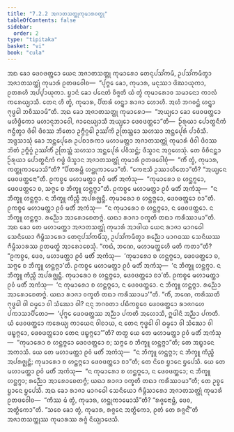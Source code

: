 ```yaml
---
title: "7.2.2 ᩋᨩᩣᨲᩈᨲ᩠ᨲᩩᨠᩩᨾᩣᩁᩅᨲ᩠ᨳᩩ"
tableOfContents: false
sidebar:
  order: 2
type: "tipitaka"
basket: "vi"
book: "cula"
---
```



<DynamicBreadcrumb />

<Division number="339" book="cula">

<Paragraph number="1535" book="cula">
ᩋᨳ ᨡᩮᩣ ᨴᩮᩅᨴᨲ᩠ᨲᩮᩣ ᨿᩮᨶ ᩋᨩᩣᨲᩈᨲ᩠ᨲᩩ ᨠᩩᨾᩣᩁᩮᩣ ᨲᩮᨶᩩᨸᩈᩘᨠᨾᩥ, ᩏᨸᩈᩘᨠᨾᩥᨲ᩠ᩅᩣ ᩋᨩᩣᨲᩈᨲ᩠ᨲᩩᩴ ᨠᩩᨾᩣᩁᩴ ᩑᨲᨴᩅᩮᩤᨧ—  “ᨸᩩᨻ᩠ᨻᩮ ᨡᩮᩣ, ᨠᩩᨾᩣᩁ, ᨾᨶᩩᩔᩣ ᨴᩦᨥᩣᨿᩩᨠᩣ, ᩑᨲᩁᩉᩥ ᩋᨸ᩠ᨸᩣᨿᩩᨠᩣ. ᨮᩣᨶᩴ ᨡᩮᩣ ᨸᨶᩮᨲᩴ ᩅᩥᨩ᩠ᨩᨲᩥ ᨿᩴ ᨲ᩠ᩅᩴ ᨠᩩᨾᩣᩁᩮᩣᩅ ᩈᨾᩣᨶᩮᩣ ᨠᩣᩃᩴ ᨠᩁᩮᨿ᩠ᨿᩣᩈᩥ. ᨲᩮᨶ ᩉᩥ ᨲ᩠ᩅᩴ, ᨠᩩᨾᩣᩁ, ᨸᩥᨲᩁᩴ ᩉᨶ᩠ᨲ᩠ᩅᩣ ᩁᩣᨩᩣ ᩉᩮᩣᩉᩥ. ᩋᩉᩴ ᨽᨣᩅᨶ᩠ᨲᩴ ᩉᨶ᩠ᨲ᩠ᩅᩣ ᨻᩩᨴ᩠ᨵᩮᩤ ᨽᩅᩥᩔᩣᨾᩦ”ᨲᩥ.
</Paragraph>

<Paragraph number="1536" book="cula">
ᩋᨳ ᨡᩮᩣ ᩋᨩᩣᨲᩈᨲ᩠ᨲᩩ ᨠᩩᨾᩣᩁᩮᩣ—  “ᩋᨿ᩠ᨿᩮᩣ ᨡᩮᩣ ᨴᩮᩅᨴᨲ᩠ᨲᩮᩣ ᨾᩉᩥᨴ᩠ᨵᩥᨠᩮᩣ ᨾᩉᩣᨶᩩᨽᩣᩅᩮᩤ, ᨩᩣᨶᩮᨿ᩠ᨿᩣᩈᩥ ᩋᨿ᩠ᨿᩮᩣ ᨴᩮᩅᨴᨲ᩠ᨲᩮᩣ”ᨲᩥ—  ᩐᩁᩩᨿᩣ ᨸᩮᩣᨲ᩠ᨳᨶᩥᨠᩴ ᨻᨶ᩠ᨵᩥᨲ᩠ᩅᩣ ᨴᩥᩅᩤ ᨴᩥᩅᩔ ᨽᩦᨲᩮᩣ ᩏᨻ᩠ᨻᩥᨣ᩠ᨣᩮᩤ ᩏᩔᩘᨠᩦ ᩏᨲᩕᩈ᩠ᨲᩮᩣ ᩈᩉᩈᩣ ᩋᨶ᩠ᨲᩮᨸᩩᩁᩴ ᨸᩣᩅᩥᩈᩥ. ᩋᨴ᩠ᨴᩈᩣᩈᩩᩴ ᨡᩮᩣ ᩋᨶ᩠ᨲᩮᨸᩩᩁᩮ ᩏᨸᨧᩣᩁᨠᩣ ᨾᩉᩣᨾᨲ᩠ᨲᩣ ᩋᨩᩣᨲᩈᨲ᩠ᨲᩩᩴ ᨠᩩᨾᩣᩁᩴ ᨴᩥᩅᩤ ᨴᩥᩅᩔ ᨽᩦᨲᩴ ᩏᨻ᩠ᨻᩥᨣ᩠ᨣᩴ ᩏᩔᩘᨠᩥᩴ ᩏᨲᩕᩈ᩠ᨲᩴ ᩈᩉᩈᩣ ᩋᨶ᩠ᨲᩮᨸᩩᩁᩴ ᨸᩅᩥᩈᨶ᩠ᨲᩴ; ᨴᩥᩈ᩠ᩅᩣᨶ ᩋᨣ᩠ᨣᩉᩮᩈᩩᩴ. ᨲᩮ ᩅᩥᨧᩥᨶᨶ᩠ᨲᩣ ᩐᩁᩩᨿᩣ ᨸᩮᩣᨲ᩠ᨳᨶᩥᨠᩴ ᨻᨴ᩠ᨵᩴ ᨴᩥᩈ᩠ᩅᩣᨶ ᩋᨩᩣᨲᩈᨲ᩠ᨲᩩᩴ ᨠᩩᨾᩣᩁᩴ ᩑᨲᨴᩅᩮᩤᨧᩩᩴ—  “ᨠᩥᩴ ᨲ᩠ᩅᩴ, ᨠᩩᨾᩣᩁ, ᨠᨲ᩠ᨲᩩᨠᩣᨾᩮᩣᩈᩦ”ᨲᩥ? “ᨸᩥᨲᩁᨾ᩠ᩉᩥ ᩉᨶ᩠ᨲᩩᨠᩣᨾᩮᩣ”ᨲᩥ. “ᨠᩮᨶᩣᩈᩥ ᩏᩔᩣᩉᩥᨲᩮᩣ”ᨲᩥ? “ᩋᨿ᩠ᨿᩮᨶ ᨴᩮᩅᨴᨲ᩠ᨲᩮᨶᩣ”ᨲᩥ. ᩑᨠᨧ᩠ᨧᩮ ᨾᩉᩣᨾᨲ᩠ᨲᩣ ᩑᩅᩴ ᨾᨲᩥᩴ ᩋᨠᩴᩈᩩ—  “ᨠᩩᨾᩣᩁᩮᩣ ᨧ ᩉᨶ᩠ᨲᨻ᩠ᨻᩮᩣ, ᨴᩮᩅᨴᨲ᩠ᨲᩮᩣ ᨧ, ᩈᨻ᩠ᨻᩮ ᨧ ᨽᩥᨠ᩠ᨡᩪ ᩉᨶ᩠ᨲᨻ᩠ᨻᩣ”ᨲᩥ. ᩑᨠᨧ᩠ᨧᩮ ᨾᩉᩣᨾᨲ᩠ᨲᩣ ᩑᩅᩴ ᨾᨲᩥᩴ ᩋᨠᩴᩈᩩ—  “ᨶ ᨽᩥᨠ᩠ᨡᩪ ᩉᨶ᩠ᨲᨻ᩠ᨻᩣ. ᨶ ᨽᩥᨠ᩠ᨡᩪ ᨠᩥᨬ᩠ᨧᩥ ᩋᨸᩁᨩ᩠ᨫᨶ᩠ᨲᩥ. ᨠᩩᨾᩣᩁᩮᩣ ᨧ ᩉᨶ᩠ᨲᨻ᩠ᨻᩮᩣ, ᨴᩮᩅᨴᨲ᩠ᨲᩮᩣ ᨧᩣ”ᨲᩥ. ᩑᨠᨧ᩠ᨧᩮ ᨾᩉᩣᨾᨲ᩠ᨲᩣ ᩑᩅᩴ ᨾᨲᩥᩴ ᩋᨠᩴᩈᩩ—  “ᨶ ᨠᩩᨾᩣᩁᩮᩣ ᨧ ᩉᨶ᩠ᨲᨻ᩠ᨻᩮᩣ, ᨶ ᨴᩮᩅᨴᨲ᩠ᨲᩮᩣ. ᨶ ᨽᩥᨠ᩠ᨡᩪ ᩉᨶ᩠ᨲᨻ᩠ᨻᩣ. ᩁᨬ᩠ᨬᩮᩣ ᩋᩣᩁᩮᩣᨧᩮᨲᨻ᩠ᨻᩴ. ᨿᨳᩣ ᩁᩣᨩᩣ ᩅᨠ᩠ᨡᨲᩥ ᨲᨳᩣ ᨠᩁᩥᩔᩣᨾᩣ”ᨲᩥ.
</Paragraph>

<Paragraph number="1537" book="cula">
ᩋᨳ ᨡᩮᩣ ᨲᩮ ᨾᩉᩣᨾᨲ᩠ᨲᩣ ᩋᨩᩣᨲᩈᨲ᩠ᨲᩩᩴ ᨠᩩᨾᩣᩁᩴ ᩋᩣᨴᩤᨿ ᨿᩮᨶ ᩁᩣᨩᩣ ᨾᩣᨣᨵᩮᩤ ᩈᩮᨶᩥᨿᩮᩣ ᨻᩥᨾ᩠ᨻᩥᩈᩣᩁᩮᩣ ᨲᩮᨶᩩᨸᩈᩘᨠᨾᩥᩴᩈᩩ, ᩏᨸᩈᩘᨠᨾᩥᨲ᩠ᩅᩣ ᩁᨬ᩠ᨬᩮᩣ ᨾᩣᨣᨵᩔ ᩈᩮᨶᩥᨿᩔ ᨻᩥᨾ᩠ᨻᩥᩈᩣᩁᩔ ᩑᨲᨾᨲ᩠ᨳᩴ ᩋᩣᩁᩮᩣᨧᩮᩈᩩᩴ. “ᨠᨳᩴ, ᨽᨱᩮ, ᨾᩉᩣᨾᨲ᩠ᨲᩮᩉᩥ ᨾᨲᩥ ᨠᨲᩣ”ᨲᩥ? “ᩑᨠᨧ᩠ᨧᩮ, ᨴᩮᩅ, ᨾᩉᩣᨾᨲ᩠ᨲᩣ ᩑᩅᩴ ᨾᨲᩥᩴ ᩋᨠᩴᩈᩩ—  ‘ᨠᩩᨾᩣᩁᩮᩣ ᨧ ᩉᨶ᩠ᨲᨻ᩠ᨻᩮᩣ, ᨴᩮᩅᨴᨲ᩠ᨲᩮᩣ ᨧ, ᩈᨻ᩠ᨻᩮ ᨧ ᨽᩥᨠ᩠ᨡᩪ ᩉᨶ᩠ᨲᨻ᩠ᨻᩣ’ᨲᩥ. ᩑᨠᨧ᩠ᨧᩮ ᨾᩉᩣᨾᨲ᩠ᨲᩣ ᩑᩅᩴ ᨾᨲᩥᩴ ᩋᨠᩴᩈᩩ—  ‘ᨶ ᨽᩥᨠ᩠ᨡᩪ ᩉᨶ᩠ᨲᨻ᩠ᨻᩣ. ᨶ ᨽᩥᨠ᩠ᨡᩪ ᨠᩥᨬ᩠ᨧᩥ ᩋᨸᩁᨩ᩠ᨫᨶ᩠ᨲᩥ. ᨠᩩᨾᩣᩁᩮᩣ ᨧ ᩉᨶ᩠ᨲᨻ᩠ᨻᩮᩣ, ᨴᩮᩅᨴᨲ᩠ᨲᩮᩣ ᨧᩣ’ᨲᩥ. ᩑᨠᨧ᩠ᨧᩮ ᨾᩉᩣᨾᨲ᩠ᨲᩣ ᩑᩅᩴ ᨾᨲᩥᩴ ᩋᨠᩴᩈᩩ—  ‘ᨶ ᨠᩩᨾᩣᩁᩮᩣ ᨧ ᩉᨶ᩠ᨲᨻ᩠ᨻᩮᩣ, ᨶ ᨴᩮᩅᨴᨲ᩠ᨲᩮᩣ. ᨶ ᨽᩥᨠ᩠ᨡᩪ ᩉᨶ᩠ᨲᨻ᩠ᨻᩣ. ᩁᨬ᩠ᨬᩮᩣ ᩋᩣᩁᩮᩣᨧᩮᨲᨻ᩠ᨻᩴ. ᨿᨳᩣ ᩁᩣᨩᩣ ᩅᨠ᩠ᨡᨲᩥ ᨲᨳᩣ ᨠᩁᩥᩔᩣᨾᩣ’”ᨲᩥ. “ᨠᩥᩴ, ᨽᨱᩮ, ᨠᩁᩥᩔᨲᩥ ᨻᩩᨴ᩠ᨵᩮᩤ ᩅᩤ ᨵᨾ᩠ᨾᩮᩣ ᩅᩤ ᩈᩴᨥᩮᩣ ᩅᩤ? ᨶᨶᩩ ᨽᨣᩅᨲᩣ ᨸᨭᩥᨠᨧ᩠ᨧᩮᩅ ᨴᩮᩅᨴᨲ᩠ᨲᩮᩣ ᩁᩣᨩᨣᩉᩮ ᨸᨠᩣᩈᩣᨸᩥᨲᩮᩣ—  ‘ᨸᩩᨻ᩠ᨻᩮ ᨴᩮᩅᨴᨲ᩠ᨲᩔ ᩋᨬ᩠ᨬᩣ ᨸᨠᨲᩥ ᩋᩉᩮᩣᩈᩥ, ᩍᨴᩤᨶᩥ ᩋᨬ᩠ᨬᩣ ᨸᨠᨲᩥ. ᨿᩴ ᨴᩮᩅᨴᨲ᩠ᨲᩮᩣ ᨠᩁᩮᨿ᩠ᨿ ᨠᩣᨿᩮᨶ ᩅᩤᨧᩣᨿ, ᨶ ᨲᩮᨶ ᨻᩩᨴ᩠ᨵᩮᩤ ᩅᩤ ᨵᨾ᩠ᨾᩮᩣ ᩅᩤ ᩈᩴᨥᩮᩣ ᩅᩤ ᨴᨭ᩠ᨮᨻ᩠ᨻᩮᩣ, ᨴᩮᩅᨴᨲ᩠ᨲᩮᩣᩅ ᨲᩮᨶ ᨴᨭ᩠ᨮᨻ᩠ᨻᩮᩣ’”ᨲᩥ? ᨲᨲ᩠ᨳ ᨿᩮ ᨲᩮ ᨾᩉᩣᨾᨲ᩠ᨲᩣ ᩑᩅᩴ ᨾᨲᩥᩴ ᩋᨠᩴᩈᩩ—  “ᨠᩩᨾᩣᩁᩮᩣ ᨧ ᩉᨶ᩠ᨲᨻ᩠ᨻᩮᩣ ᨴᩮᩅᨴᨲ᩠ᨲᩮᩣ ᨧ; ᩈᨻ᩠ᨻᩮ ᨧ ᨽᩥᨠ᩠ᨡᩪ ᩉᨶ᩠ᨲᨻ᩠ᨻᩣ”ᨲᩥ; ᨲᩮ ᩋᨭ᩠ᨮᩣᨶᩮ ᩋᨠᩣᩈᩥ. ᨿᩮ ᨲᩮ ᨾᩉᩣᨾᨲ᩠ᨲᩣ ᩑᩅᩴ ᨾᨲᩥᩴ ᩋᨠᩴᩈᩩ—  “ᨶ ᨽᩥᨠ᩠ᨡᩪ ᩉᨶ᩠ᨲᨻ᩠ᨻᩣ; ᨶ ᨽᩥᨠ᩠ᨡᩪ ᨠᩥᨬ᩠ᨧᩥ ᩋᨸᩁᨩ᩠ᨫᨶ᩠ᨲᩥ; ᨠᩩᨾᩣᩁᩮᩣ ᨧ ᩉᨶ᩠ᨲᨻ᩠ᨻᩮᩣ ᨴᩮᩅᨴᨲ᩠ᨲᩮᩣ ᨧᩣ”ᨲᩥ; ᨲᩮ ᨶᩦᨧᩮ ᨮᩣᨶᩮ ᨮᨸᩮᩈᩥ. ᨿᩮ ᨲᩮ ᨾᩉᩣᨾᨲ᩠ᨲᩣ ᩑᩅᩴ ᨾᨲᩥᩴ ᩋᨠᩴᩈᩩ—  “ᨶ ᨠᩩᨾᩣᩁᩮᩣ ᨧ ᩉᨶ᩠ᨲᨻ᩠ᨻᩮᩣ, ᨶ ᨴᩮᩅᨴᨲ᩠ᨲᩮᩣ; ᨶ ᨽᩥᨠ᩠ᨡᩪ ᩉᨶ᩠ᨲᨻ᩠ᨻᩣ; ᩁᨬ᩠ᨬᩮᩣ ᩋᩣᩁᩮᩣᨧᩮᨲᨻ᩠ᨻᩴ; ᨿᨳᩣ ᩁᩣᨩᩣ ᩅᨠ᩠ᨡᨲᩥ ᨲᨳᩣ ᨠᩁᩥᩔᩣᨾᩣ”ᨲᩥ; ᨲᩮ ᩏᨧ᩠ᨧᩮ ᨮᩣᨶᩮ ᨮᨸᩮᩈᩥ. ᩋᨳ ᨡᩮᩣ ᩁᩣᨩᩣ ᨾᩣᨣᨵᩮᩤ ᩈᩮᨶᩥᨿᩮᩣ ᨻᩥᨾ᩠ᨻᩥᩈᩣᩁᩮᩣ ᩋᨩᩣᨲᩈᨲ᩠ᨲᩩᩴ ᨠᩩᨾᩣᩁᩴ ᩑᨲᨴᩅᩮᩤᨧ—  “ᨠᩥᩔ ᨾᩴ ᨲ᩠ᩅᩴ, ᨠᩩᨾᩣᩁ, ᩉᨶ᩠ᨲᩩᨠᩣᨾᩮᩣᩈᩦ”ᨲᩥ? “ᩁᨩ᩠ᨩᩮᨶᩣᨾ᩠ᩉᩥ, ᨴᩮᩅ, ᩋᨲ᩠ᨳᩥᨠᩮᩣ”ᨲᩥ. “ᩈᨧᩮ ᨡᩮᩣ ᨲ᩠ᩅᩴ, ᨠᩩᨾᩣᩁ, ᩁᨩ᩠ᨩᩮᨶ ᩋᨲ᩠ᨳᩥᨠᩮᩣ, ᩑᨲᩴ ᨲᩮ ᩁᨩ᩠ᨩᨶ᩺”ᨲᩥ ᩋᨩᩣᨲᩈᨲ᩠ᨲᩩᩔ ᨠᩩᨾᩣᩁᩔ ᩁᨩ᩠ᨩᩴ ᨶᩥᨿ᩠ᨿᩣᨴᩮᩈᩥ.
</Paragraph>
</Division>